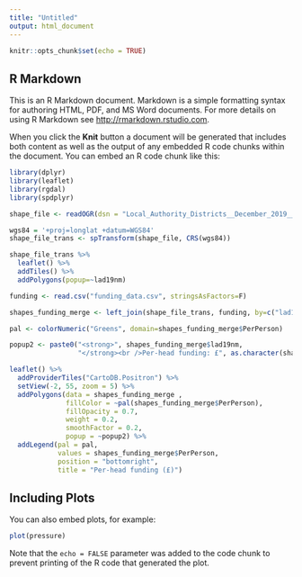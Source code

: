```yaml
---
title: "Untitled"
output: html_document
---
```


```r
knitr::opts_chunk$set(echo = TRUE)
```

## R Markdown

This is an R Markdown document. Markdown is a simple formatting syntax for authoring HTML, PDF, and MS Word documents. For more details on using R Markdown see <http://rmarkdown.rstudio.com>.

When you click the **Knit** button a document will be generated that includes both content as well as the output of any embedded R code chunks within the document. You can embed an R code chunk like this:

```r
library(dplyr)
library(leaflet)
library(rgdal)
library(spdplyr)

shape_file <- readOGR(dsn = "Local_Authority_Districts__December_2019__Boundaries_UK_BUC.shp")

wgs84 = '+proj=longlat +datum=WGS84'
shape_file_trans <- spTransform(shape_file, CRS(wgs84))

shape_file_trans %>% 
  leaflet() %>% 
  addTiles() %>% 
  addPolygons(popup=~lad19nm)

funding <- read.csv("funding_data.csv", stringsAsFactors=F)

shapes_funding_merge <- left_join(shape_file_trans, funding, by=c("lad19cd"="ons_code"))

pal <- colorNumeric("Greens", domain=shapes_funding_merge$PerPerson)

popup2 <- paste0("<strong>", shapes_funding_merge$lad19nm, 
                 "</strong><br />Per-head funding: £", as.character(shapes_funding_merge$PerPerson))

leaflet() %>%
  addProviderTiles("CartoDB.Positron") %>%
  setView(-2, 55, zoom = 5) %>% 
  addPolygons(data = shapes_funding_merge , 
              fillColor = ~pal(shapes_funding_merge$PerPerson), 
              fillOpacity = 0.7, 
              weight = 0.2, 
              smoothFactor = 0.2, 
              popup = ~popup2) %>%
  addLegend(pal = pal, 
            values = shapes_funding_merge$PerPerson, 
            position = "bottomright", 
            title = "Per-head funding (£)")
```

## Including Plots

You can also embed plots, for example:

```r
plot(pressure)
```

Note that the `echo = FALSE` parameter was added to the code chunk to prevent printing of the R code that generated the plot.
